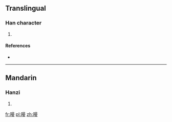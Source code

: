 ==Translingual==

===Han character===
{{Han char|rn=72|rad=日|as=10|sn=14|four=|canj=日日十女 (AAJV)}}

# {{defn|Han|sort=日10}}

====References====
* {{Han ref|kx=0499.030|dkj=14102|dj=0868.060|hdz=21530.030|uh=66A5|ud=26277}}

----

==Mandarin==

===Hanzi===
{{cmn-hanzi|pin=[[yàn]] ([[yan4]])|wg=yen<sup>4</sup>}}

# {{defn|lang=cmn|sort=日10}}

[[fr:暥]]
[[pl:暥]]
[[zh:暥]]